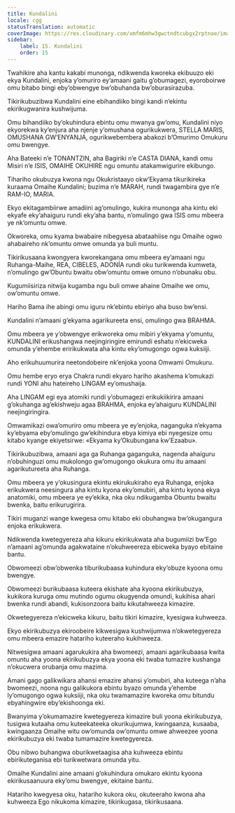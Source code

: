 ```yaml
---
title: Kundalini
locale: cgg
statusTranslation: automatic
coverImage: https://res.cloudinary.com/xmfm6mhw3gwctndtcubgx2rptnae/image/upload/v1741354419/small_cover_la_gran_rebelion_28716e29d2.webp
sidebar:
    label: 15. Kundalini
    order: 15
---
```

Twahikire aha kantu kakabi munonga, ndikwenda kworeka ekibuuzo eki ekya Kundalini, enjoka y’omuriro ey’amaani gaitu g’obumagezi, eyoroboirwe omu bitabo bingi eby’obwengye bw’obuhanda bw’oburasirazuba.

Tikirikubuzibwa Kundalini eine ebihandiiko bingi kandi n’ekintu ekirikugwanira kushwijuma.

Omu bihandiiko by’okuhindura ebintu omu mwanya gw’omu, Kundalini niyo ekyorekwa ky’enjura aha njenje y’omushana ogurikukwera, STELLA MARIS, OMUSHANA GW’ENYANJA, ogurikwebembera abakozi b’Omurimo Omukuru omu bwengye.

Aha Bateeki n’e TONANTZIN, aha Bagiriki n’e CASTA DIANA, kandi omu Misiri n’e ISIS, OMAIHE OKUHIRE ngu omuntu atakamwigurire ekibungo.

Tihariho okubuzya kwona ngu Okukristaayo okw’Ekyama tikurikireka kuraama Omaihe Kundalini; buzima n’e MARAH, rundi twagambira gye n’e RAM-IO, MARIA.

Ekyo ekitagambiirwe amadiini ag’omulingo, kukira munonga aha kintu eki ekyafe eky’ahaiguru rundi eky’aha bantu, n’omulingo gwa ISIS omu mbeera ye nk’omuntu omwe.

Okworeka, omu kyama bwabaire nibegyesa abataahiise ngu Omaihe ogwo ahabaireho nk’omuntu omwe omunda ya buli muntu.

Tikirikusaana kwongyera kworekangana omu mbeera ey’amaani ngu Ruhanga-Maihe, REA, CIBELES, ADONÍA rundi oku turikwenda kumweta, n’omulingo gw’Obuntu bwaitu obw’omuntu omwe omuno n’obunaku obu.

Kugumiisiriza nitwija kugamba ngu buli omwe ahaine Omaihe we omu, ow’omuntu omwe.

Hariho Bama ihe abingi omu iguru nk’ebintu ebiriyo aha buso bw’ensi.

Kundalini n’amaani g’ekyama agarikureeta ensi, omulingo gwa BRAHMA.

Omu mbeera ye y’obwengye erikworeka omu mibiri y’ekyama y’omuntu, KUNDALINI erikushangwa neejingiringire emirundi eshatu n’ekicweka omunda y’ehembe eririkukwata aha kintu eky’omugongo ogwa kuksiiji.

Aho erikuhuumurira neetondobeire nk’enjoka yoona Omwami Omukuru.

Omu hembe eryo erya Chakra rundi ekyaro hariho akashema k’omukazi rundi YONI ahu hateireho LINGAM ey’omushaija.

Aha LINGAM egi eya atomiki rundi y’obumagezi erikukiikirira amaani g’okuhanga ag’ekishweju agaa BRAHMA, enjoka ey’ahaiguru KUNDALINI neejingiringira.

Omwamikazi owa’omuriro omu mbeera ye ey’enjoka, naganguka n’ekyama ky’ebyama eby’omulingo gw’ekihindura ebya kimiya ebi nyegesize omu kitabo kyange ekiyetsirwe: «Ekyama ky’Okubungana kw’Ezaabu».

Tikirikubuzibwa, amaani aga ga Ruhanga gaganguka, nagenda ahaiguru n’obuhinguzi omu mukolongo gw’omugongo okukura omu itu amaani agarikutureeta aha Ruhanga.

Omu mbeera ye y’okusingura ekintu ekirukukiraho eya Ruhanga, enjoka erikukwera neesingura aha kintu kyona eky’omubiri, aha kintu kyona ekya anatomiki, omu mbeera ye ey’ekika, nka oku ndikugamba Obuntu bwaitu bwenka, baitu erikurugirira.

Tikiri muganzi wange kwegesa omu kitabo eki obuhangwa bw’okugangura enjoka erikukwera.

Ndikwenda kwetegyereza aha kikuru ekirikukwata aha bugumiizi bw’Ego n’amaani ag’omunda agakwataine n’okuhweereza ebicweka byayo ebitaine bantu.

Obwomeezi obw’obwenka tiburikubaasa kuhindura eky’obuze kyoona omu bwengye.

Obwomeezi burikubaasa kuteera ekishate aha kyoona ekirikubuzya, kukikora kuruga omu mutindo ogumu okugyenda omundi, kukihisa ahari bwenka rundi abandi, kukisonzoora baitu kikutahweeza kimazire.

Okwetegyereza n’ekicweka kikuru, baitu tikiri kimazire, kyesigwa kuhweeza.

Ekyo ekirikubuzya ekiroobeire kikwesigwa kushwijumwa n’okwetegyereza omu mbeera emazire hatariho kuteeraho kukihweeza.

Nitwesigwa amaani agarukukira aha bwomeezi, amaani agarikubaasa kwita omuntu aha yoona ekirikubuzya ekya yoona eki twaba tumazire kushanga n’okucwera orubanja omu mazima.

Amani gago galikwikara ahansi emazire ahansi y’omubiri, aha kuteega n’aha bwomeezi, noona ngu galikukora ebintu byazo omunda y’ehembe ly’omugongo ogwa kuksiiji, nka oku twamamazire kworeka omu bitundu ebyahingwire eby’ekishoonga eki.

Bwanyima y’okumamazire kwetegyereza kimazire buli yoona ekirikubuzya, tusigwa kutaaha omu kuteekateeka okurikujumwa, kwingaanza, kusaaba, kwingaanza Omaihe witu ow’omunda ow’omuntu omwe ahweezee yoona ekirikubuzya eki twaba tumamazire kwetegyereza.

Obu nibwo buhangwa oburikwetaagisa aha kuhweeza ebintu ebirikuteganisa ebi turikwetwara omunda yitu.

Omaihe Kundalini aine amaani g’okuhindura omukaro ekintu kyoona ekirikusaanuura eky’omu bwengye, ekitaine bantu.

Hatariho kwegyesa oku, hatariho kukora oku, okuteeraho kwona aha kuhweeza Ego nikukoma kimazire, tikirikugasa, tikirikusaana.

